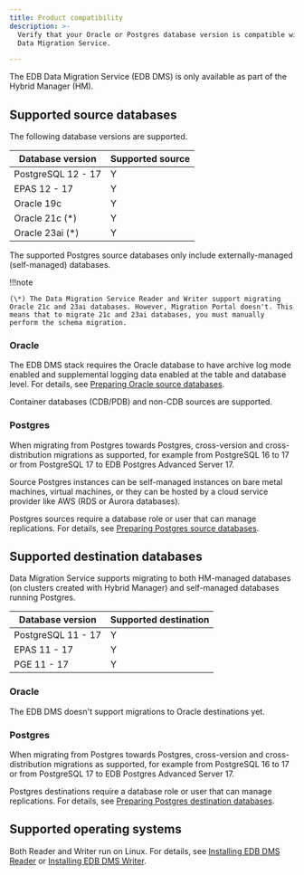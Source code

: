 ```yaml
---
title: Product compatibility
description: >-
  Verify that your Oracle or Postgres database version is compatible with EDB
  Data Migration Service.

---
```


<div id="supported_versions" class="registered_link"></div>

The EDB Data Migration Service (EDB DMS) is only available as part of the Hybrid Manager (HM).

## Supported source databases

The following database versions are supported.

| Database version   | Supported source |
| ------------------ | ---------------- |
| PostgreSQL 12 - 17 | Y                |
| EPAS 12 - 17       | Y                |
| Oracle 19c         | Y                |
| Oracle 21c (\*)    | Y                |
| Oracle 23ai (\*)   | Y                |

The supported Postgres source databases only include externally-managed (self-managed) databases.

!!!note

    (\*) The Data Migration Service Reader and Writer support migrating Oracle 21c and 23ai databases. However, Migration Portal doesn't. This means that to migrate 21c and 23ai databases, you must manually perform the schema migration.

### Oracle

The EDB DMS stack requires the Oracle database to have archive log mode enabled and supplemental logging data enabled at the table and database level. For details, see [Preparing Oracle source databases](getting_started/preparing_db/preparing_oracle_source_databases.mdx).

Container databases (CDB/PDB) and non-CDB sources are supported.

### Postgres

When migrating from Postgres towards Postgres, cross-version and cross-distribution migrations as supported, for example from PostgreSQL 16 to 17 or from PostgreSQL 17 to EDB Postgres Advanced Server 17.

Source Postgres instances can be self-managed instances on bare metal machines, virtual machines, or they can be hosted by a cloud service provider like AWS (RDS or Aurora databases).

Postgres sources require a database role or user that can manage replications. For details, see [Preparing Postgres source databases](/edb-postgres-ai/hybrid-manager/using_hybrid_manager/migration/migration_guides/self_managed_pg_to_hm_managed/preparing_source_pg_db/).

## Supported destination databases

Data Migration Service supports migrating to both HM-managed databases (on clusters created with Hybrid Manager) and self-managed databases running Postgres.

| Database version   | Supported destination |
| ------------------ | --------------------- |
| PostgreSQL 11 - 17 | Y                     |
| EPAS 11 - 17       | Y                     |
| PGE 11 - 17        | Y                     |

### Oracle

The EDB DMS doesn't support migrations to Oracle destinations yet.

### Postgres

When migrating from Postgres towards Postgres, cross-version and cross-distribution migrations as supported, for example from PostgreSQL 16 to 17 or from PostgreSQL 17 to EDB Postgres Advanced Server 17.

Postgres destinations require a database role or user that can manage replications. For details, see [Preparing Postgres destination databases](/edb-postgres-ai/hybrid-manager/using_hybrid_manager/migration/migration_guides/self_managed_pg_to_self_managed_pg/preparing_destination_selfpg_db/).

## Supported operating systems

Both Reader and Writer run on Linux. For details, see [Installing EDB DMS Reader](getting_started/installing) or [Installing EDB DMS Writer](getting_started/installing2).
